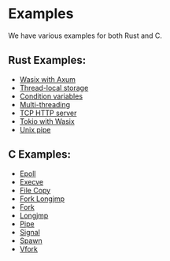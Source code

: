 # Examples

We have various examples for both Rust and C.

## Rust Examples:

- [Wasix with Axum](/installation-n-usage/examples/rust/wasix-axum)
- [Thread-local storage](/installation-n-usage/examples/rust/thread-local)
- [Condition variables](/installation-n-usage/examples/rust/condvar)
- [Multi-threading](/installation-n-usage/examples/rust/multi-threading)
- [TCP HTTP server](/installation-n-usage/examples/rust/tcp-http-server)
- [Tokio with Wasix](/installation-n-usage/examples/rust/tokio)
- [Unix pipe](/installation-n-usage/examples/rust/unix-pipe)

## C Examples:

- [Epoll](/installation-n-usage/examples/c/epoll)
- [Execve](/installation-n-usage/examples/c/execve)
- [File Copy](/installation-n-usage/examples/c/file-copy)
- [Fork Longjmp](/installation-n-usage/examples/c/fork-longjmp)
- [Fork](/installation-n-usage/examples/c/fork)
- [Longjmp](/installation-n-usage/examples/c/longjmp)
- [Pipe](/installation-n-usage/examples/c/pipe)
- [Signal](/installation-n-usage/examples/c/signal)
- [Spawn](/installation-n-usage/examples/c/spawn)
- [Vfork](/installation-n-usage/examples/c/vfork)
